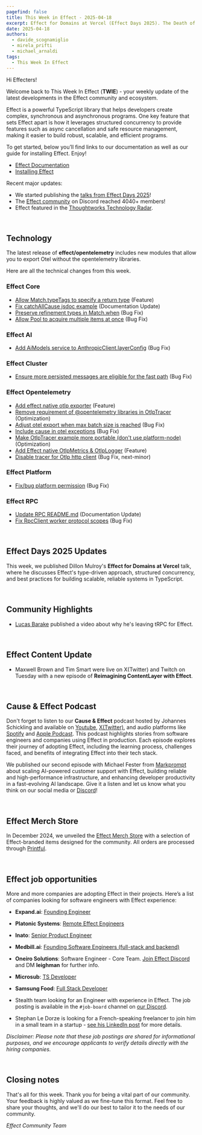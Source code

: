 ```yaml
---
pagefind: false
title: This Week in Effect - 2025-04-18
excerpt: Effect for Domains at Vercel (Effect Days 2025). The Death of tRPC? Effect's HttpApi Library - by Lucas Barake
date: 2025-04-18
authors:
  - davide_scognamiglio
  - mirela_prifti
  - michael_arnaldi
tags:
  - This Week In Effect
---
```



Hi Effecters!

Welcome back to This Week In Effect (**TWIE**) - your weekly update of the latest developments in the Effect community and ecosystem.

Effect is a powerful TypeScript library that helps developers create complex, synchronous and asynchronous programs. One key feature that sets Effect apart is how it leverages structured concurrency to provide features such as async cancellation and safe resource management, making it easier to build robust, scalable, and efficient programs.

To get started, below you’ll find links to our documentation as well as our guide for installing Effect. Enjoy!

- [Effect Documentation](/docs/getting-started/introduction/)
- [Installing Effect](/docs/getting-started/installation/)

Recent major updates:

- We started publishing the [talks from Effect Days 2025](https://www.youtube.com/playlist?list=PLDf3uQLaK2B9bEBZbwMv04e_zSbRNPKH6)! 
- The [Effect community](https://discord.gg/effect-ts) on Discord reached 4040+ members!
- Effect featured in the [Thoughtworks Technology Radar](https://www.thoughtworks.com/radar/languages-and-frameworks/effect).

&nbsp;

## Technology
The latest release of **effect/opentelemetry** includes new modules that allow you to export Otel without the opentelemetry libraries. 
  <Tweet id="1912460966895448529" />

Here are all the technical changes from this week.

### Effect Core
- [Allow Match.typeTags to specify a return type](https://github.com/Effect-TS/effect/pull/4734) (Feature)
- [Fix catchAllCause jsdoc example](https://github.com/Effect-TS/effect/pull/4744) (Documentation Update)
- [Preserve refinement types in Match.when](https://github.com/Effect-TS/effect/pull/4748) (Bug Fix)
- [Allow Pool to acquire multiple items at once](https://github.com/Effect-TS/effect/pull/4756) (Bug Fix)

### Effect AI
- [Add AiModels service to AnthropicClient.layerConfig](https://github.com/Effect-TS/effect/pull/4726) (Bug Fix)

### Effect Cluster
- [Ensure more persisted messages are eligible for the fast path](https://github.com/Effect-TS/effect/pull/4719) (Bug Fix)


### Effect Opentelemetry
- [Add effect native otlp exporter](https://github.com/Effect-TS/effect/pull/4727) (Feature)
- [Remove requirement of @opentelemetry libraries in OtlpTracer](https://github.com/Effect-TS/effect/pull/4729) (Optimization)
- [Adjust otel export when max batch size is reached](https://github.com/Effect-TS/effect/pull/4730) (Bug Fix)
- [Include cause in otel exceptions](https://github.com/Effect-TS/effect/pull/4732) (Bug Fix)
- [Make OtlpTracer example more portable (don't use platform-node)](https://github.com/Effect-TS/effect/pull/4737) (Optimization)
- [Add Effect native OtlpMetrics & OtlpLogger](https://github.com/Effect-TS/effect/pull/4740) (Feature)
- [Disable tracer for Otlp http client](https://github.com/Effect-TS/effect/pull/4760) (Bug Fix, next-minor)


### Effect Platform
- [Fix/bug platform permission](https://github.com/Effect-TS/effect/pull/4747) (Bug Fix)

### Effect RPC
- [Update RPC README.md](https://github.com/Effect-TS/effect/pull/4725https://github.com/Effect-TS/effect/pull/4725) (Documentation Update)
- [Fix RpcClient worker protocol scopes](https://github.com/Effect-TS/effect/pull/4754) (Bug Fix)

&nbsp;

## Effect Days 2025 Updates

This week, we published Dillon Mulroy's **Effect for Domains at Vercel** talk, where he discusses Effect's type-driven approach, structured concurrency, and best practices for building scalable, reliable systems in TypeScript.
<YouTube
  id="https://www.youtube.com/embed/VZpr91dU03c?si=vAe5BXViL2jHDScm"
  title="Effect for Domains at Vercel | Dillon Mulroy (Effect Days 2025)"
/>



&nbsp;

## Community Highlights

- [Lucas Barake](https://lucas-barake.github.io/) published a video about why he's leaving tRPC for Effect.
  <YouTube
    id="https://www.youtube.com/embed/QtNixeJp6Sg?si=oF7E65a8dgMSTguq"
    title="The Death of tRPC? Effect's HttpApi Library"
  />


&nbsp;
## Effect Content Update

- Maxwell Brown and Tim Smart were live on X(Twitter) and Twitch on Tuesday with a new episode of **Reimagining ContentLayer with Effect**.
  <Tweet id="1912460966895448529" />

&nbsp;


## Cause & Effect Podcast

Don't forget to listen to our **Cause & Effect** podcast hosted by Johannes Schickling and available on [Youtube](https://www.youtube.com/@effect-ts), [X(Twitter)](https://x.com/EffectTS_/status/1861446144137531585), and audio platforms like [Spotify](https://open.spotify.com/episode/7Bkn7A8EXnoqWWmI0czAdz) and [Apple Podcast](https://podcasts.apple.com/us/podcast/cause-effect/id1781879869). This podcast highlights stories from software engineers and companies using Effect in production. Each episode explores their journey of adopting Effect, including the learning process, challenges faced, and benefits of integrating Effect into their tech stack.

We published our second episode with Michael Fester from [Markprompt](https://markprompt.com/) about scaling AI-powered customer support with Effect, building reliable and high-performance infrastructure, and enhancing developer productivity in a fast-evolving AI landscape. Give it a listen and let us know what you think on our social media or [Discord](https://discord.gg/effect-ts)!

<YouTube
  id="https://www.youtube.com/embed/8lz9-0y58Jc?si=YsdegK9T-axfe_Vm"
  title="Scaling AI for Customer Support at Markprompt with Effect | Cause & Effect #2"
/>

&nbsp;

## Effect Merch Store

In December 2024, we unveiled the [Effect Merch Store](https://effect.website/merch) with a selection of Effect-branded items designed for the community. All orders are processed through [Printful](https://www.printful.com/).

<Tweet id="1868605126862385238" />

&nbsp;

## Effect job opportunities

More and more companies are adopting Effect in their projects. Here’s a list of companies looking for software engineers with Effect experience:

- **Expand.ai**: [Founding Engineer](https://www.expand.ai/careers/founding-engineer)

- **Platonic Systems**: [Remote Effect Engineers](https://twitter.com/platonicsystems/status/1861470819861311945)

- **Inato**: [Senior Product Engineer](https://jobs.lever.co/inato/2bbbe759-d4ce-4cc4-8267-8bc998189469)

- **Medbill.ai**: [Founding Software Engineers (full-stack and backend)](https://www.linkedin.com/posts/codingtom_medbill-ai-activity-7260092522708762624-N7TH)

- **Oneiro Solutions**: Software Engineer - Core Team. [Join Effect Discord](https://discord.com/channels/795981131316985866/796153351372275743) and DM **leighman** for further info.

- **Microsub**: [TS Developer](https://x.com/0xdownshift/status/1880013835878154510)

- **Samsung Food**: [Full Stack Developer](https://whisk.bamboohr.com/careers/110)

- Stealth team looking for an Engineer with experience in Effect. The job posting is available in the `#job-board` channel on [our Discord](https://discord.com/channels/795981131316985866/796153351372275743/1333146824852115518).

- Stephan Le Dorze is looking for a French-speaking freelancer to join him in a small team in a startup - [see his LinkedIn post](https://www.linkedin.com/posts/stephaneledorze_mission-longue-avec-moi-entre-autre-activity-7310947252741570560-Bqsh/) for more details.

_Disclaimer: Please note that these job postings are shared for informational purposes, and we encourage applicants to verify details directly with the hiring companies._

&nbsp;

## Closing notes

That's all for this week. Thank you for being a vital part of our community. Your feedback is highly valued as we fine-tune this format. Feel free to share your thoughts, and we'll do our best to tailor it to the needs of our community.

_Effect Community Team_
